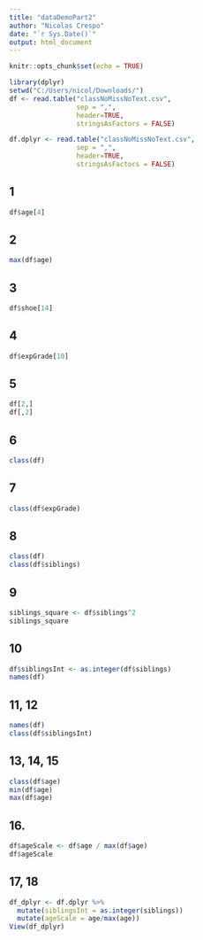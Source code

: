 ---
title: "dataDemoPart2"
author: "Nicolas Crespo"
date: "`r Sys.Date()`"
output: html_document
---

```{r setup, include=FALSE}
knitr::opts_chunk$set(echo = TRUE)
```

```{r}
library(dplyr)
setwd("C:/Users/nicol/Downloads/")
df <- read.table("classNoMissNoText.csv",
                 sep = ",",
                 header=TRUE,
                 stringsAsFactors = FALSE)

df.dplyr <- read.table("classNoMissNoText.csv",
                 sep = ",",
                 header=TRUE,
                 stringsAsFactors = FALSE)
```
## 1
```{r}
df$age[4]

```

## 2
```{r}
max(df$age)
```


## 3
```{r}
df$shoe[14]
```

## 4
```{r}
df$expGrade[10]
```
## 5
```{r}
df[2,]
df[,2]
```

## 6
```{r}
class(df)
```

## 7
```{r}
class(df$expGrade)
```

## 8 
```{r}
class(df)
class(df$siblings)
```
## 9 
```{r}
siblings_square <- df$siblings^2
siblings_square
```
## 10
```{r}
df$siblingsInt <- as.integer(df$siblings)
names(df)
```

## 11, 12
```{r}
names(df)
class(df$siblingsInt)
```

## 13, 14, 15
```{r}
class(df$age)
min(df$age)
max(df$age)
```


## 16.
```{r}
df$ageScale <- df$age / max(df$age)
df$ageScale
```

## 17, 18
```{r}
df_dplyr <- df.dplyr %>%
  mutate(siblingsInt = as.integer(siblings))
  mutate(ageScale = age/max(age))
View(df_dplyr)
```


